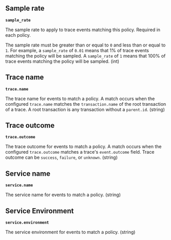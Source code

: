 


<div id="sampling-tail-sample-rate-{input_type}"></div>

## Sample rate

**`sample_rate`**

The sample rate to apply to trace events matching this policy.
Required in each policy.

The sample rate must be greater than or equal to `0` and less than or equal to `1`.
For example, a `sample_rate` of `0.01` means that 1% of trace events matching the policy will be sampled.
A `sample_rate` of `1` means that 100% of trace events matching the policy will be sampled. (int)

<div id="sampling-tail-trace-name-{input_type}"></div>

## Trace name

**`trace.name`**

The trace name for events to match a policy.
A match occurs when the configured `trace.name` matches the `transaction.name` of the root transaction of a trace.
A root transaction is any transaction without a `parent.id`. (string)

<div id="sampling-tail-trace-outcome-{input_type}"></div>

## Trace outcome

**`trace.outcome`**

The trace outcome for events to match a policy.
A match occurs when the configured `trace.outcome` matches a trace's `event.outcome` field.
Trace outcome can be `success`, `failure`, or `unknown`. (string)

<div id="sampling-tail-service-name-{input_type}"></div>

## Service name

**`service.name`**

The service name for events to match a policy. (string)

<div id="sampling-tail-service-environment-{input_type}"></div>

## Service Environment

**`service.environment`**

The service environment for events to match a policy. (string)
